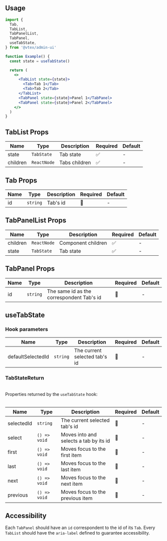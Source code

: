 
<Section>

## Usage

```jsx isStatic
import {
  Tab,
  TabList,
  TabPanelList,
  TabPanel,
  useTabState,
} from '@vtex/admin-ui'

function Example() {
  const state = useTabState()

  return (
    <>
      <TabList state={state}>
        <Tab>Tab 1</Tab>
        <Tab>Tab 2</Tab>
      </TabList>
      <TabPanel state={state}>Panel 1</TabPanel>
      <TabPanel state={state}>Panel 2</TabPanel>
    </>
  )
}
```

</Section>

<Section>

## TabList Props

| Name     | Type        | Description   | Required | Default |
| -------- | ----------- | ------------- | -------- | ------- |
| state    | `TabState`  | Tab state     | ✅       | -       |
| children | `ReactNode` | Tabs children | ✅       | -       |

</Section>

<Section>

## Tab Props

| Name | Type     | Description | Required | Default |
| ---- | -------- | ----------- | -------- | ------- |
| id   | `string` | Tab's id    | 🚫       | -       |

</Section>

<Section>

## TabPanelList Props

| Name     | Type        | Description        | Required | Default |
| -------- | ----------- | ------------------ | -------- | ------- |
| children | `ReactNode` | Component children | ✅       | -       |
| state    | `TabState`  | Tab state          | ✅       | -       |

</Section>

<Section>

## TabPanel Props

| Name | Type     | Description                               | Required | Default |
| ---- | -------- | ----------------------------------------- | -------- | ------- |
| id   | `string` | The same id as the correspondent Tab's id | 🚫       | -       |

</Section>

<Section>

## useTabState

### Hook parameters

| Name              | Type     | Description                   | Required | Default |
| ----------------- | -------- | ----------------------------- | -------- | ------- |
| defaultSelectedId | `string` | The current selected tab's id | 🚫       | -       |

### TabStateReturn

<br />
Properties returned by the <code>useTabState</code> hook:
<br />
<br />

| Name       | Type         | Description                            | Required | Default |
| ---------- | ------------ | -------------------------------------- | -------- | ------- |
| selectedId | `string`     | The current selected tab's id          | 🚫       | -       |
| select     | `() => void` | Moves into and selects a tab by its id | 🚫       | -       |
| first      | `() => void` | Moves focus to the first item          | 🚫       | -       |
| last       | `() => void` | Moves focus to the last item           | 🚫       | -       |
| next       | `() => void` | Moves focus to the next item           | 🚫       | -       |
| previous   | `() => void` | Moves focus to the previous item       | 🚫       | -       |

</Section>

<Section direction="row">

## Accessibility

<OrderedList>
  <OrderedListItem>
    Each <code>TabPanel</code> should have an <code>id</code> correspondent to
    the id of its <code>Tab</code>.
  </OrderedListItem>
  <OrderedListItem>
    Every <code>TabList</code> should have the <code>aria-label</code> defined
    to guarantee accessibility.
  </OrderedListItem>
</OrderedList>

</Section>
